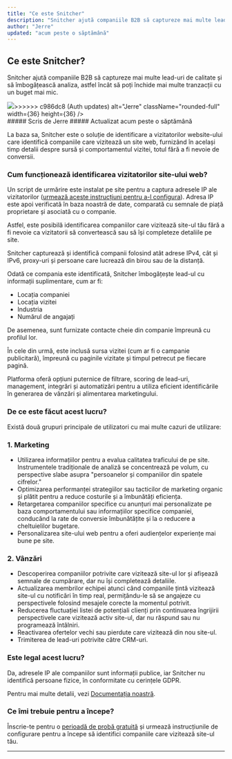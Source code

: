 ```yaml
---
title: "Ce este Snitcher"
description: "Snitcher ajută companiile B2B să captureze mai multe lead-uri de calitate și să îmbogățească analiza, astfel încât să poți închide mai multe tranzacții cu un buget mai mic."
author: "Jerre"
updated: "acum peste o săptămână"
---
```


## Ce este Snitcher?

Snitcher ajută companiile B2B să captureze mai multe lead-uri de calitate și să îmbogățească analiza, astfel încât să poți închide mai multe tranzacții cu un buget mai mic.

<div className="flex gap-2 items-center">
  <img
<<<<<<< HEAD
    src="https://static.intercomassets.com/avatars/40541/square_128/social_media_icon_-_2023_01_20_Snitcher_-_Studio_Gijs_de_Koning_-_5246_%281%29-1676632880.jpg"
=======
    src="/images/avatar.jpg"
>>>>>>> c986dc8 (Auth updates)
    alt="Jerre"
    className="rounded-full"
    width={36}
    height={36}
  />
  <div>
    ##### Scris de Jerre  
    ##### Actualizat acum peste o săptămână
  </div>
</div>

La baza sa, Snitcher este o soluție de identificare a vizitatorilor website-ului care identifică companiile care vizitează un site web, furnizând în același timp detalii despre sursă și comportamentul vizitei, totul fără a fi nevoie de conversii.

### Cum funcționează identificarea vizitatorilor site-ului web?

Un script de urmărire este instalat pe site pentru a captura adresele IP ale vizitatorilor ([urmează aceste instrucțiuni pentru a-l configura](#)). Adresa IP este apoi verificată în baza noastră de date, comparată cu semnale de piață proprietare și asociată cu o companie.

Astfel, este posibilă identificarea companiilor care vizitează site-ul tău fără a fi nevoie ca vizitatorii să convertească sau să își completeze detaliile pe site.

Snitcher capturează și identifică companii folosind atât adrese IPv4, cât și IPv6, proxy-uri și persoane care lucrează din birou sau de la distanță.

Odată ce compania este identificată, Snitcher îmbogățește lead-ul cu informații suplimentare, cum ar fi:

- Locația companiei
- Locația vizitei
- Industria
- Numărul de angajați

De asemenea, sunt furnizate contacte cheie din companie împreună cu profilul lor.

În cele din urmă, este inclusă sursa vizitei (cum ar fi o campanie publicitară), împreună cu paginile vizitate și timpul petrecut pe fiecare pagină.

Platforma oferă opțiuni puternice de filtrare, scoring de lead-uri, management, integrări și automatizări pentru a utiliza eficient identificările în generarea de vânzări și alimentarea marketingului.

### De ce este făcut acest lucru?

Există două grupuri principale de utilizatori cu mai multe cazuri de utilizare:

### 1. Marketing
- Utilizarea informațiilor pentru a evalua calitatea traficului de pe site. Instrumentele tradiționale de analiză se concentrează pe volum, cu perspective slabe asupra "persoanelor și companiilor din spatele cifrelor."
- Optimizarea performanței strategiilor sau tacticilor de marketing organic și plătit pentru a reduce costurile și a îmbunătăți eficiența.
- Retargetarea companiilor specifice cu anunțuri mai personalizate pe baza comportamentului sau informațiilor specifice companiei, conducând la rate de conversie îmbunătățite și la o reducere a cheltuielilor bugetare.
- Personalizarea site-ului web pentru a oferi audiențelor experiențe mai bune pe site.

### 2. Vânzări
- Descoperirea companiilor potrivite care vizitează site-ul lor și afișează semnale de cumpărare, dar nu își completează detaliile.
- Actualizarea membrilor echipei atunci când companiile țintă vizitează site-ul cu notificări în timp real, permițându-le să se angajeze cu perspectivele folosind mesajele corecte la momentul potrivit.
- Reducerea fluctuației listei de potențiali clienți prin continuarea îngrijirii perspectivele care vizitează activ site-ul, dar nu răspund sau nu programează întâlniri.
- Reactivarea ofertelor vechi sau pierdute care vizitează din nou site-ul.
- Trimiterea de lead-uri potrivite către CRM-uri.

### Este legal acest lucru?

Da, adresele IP ale companiilor sunt informații publice, iar Snitcher nu identifică persoane fizice, în conformitate cu cerințele GDPR.

Pentru mai multe detalii, vezi [Documentația noastră](#).

### Ce îmi trebuie pentru a începe?

Înscrie-te pentru o [perioadă de probă gratuită](#) și urmează instrucțiunile de configurare pentru a începe să identifici companiile care vizitează site-ul tău.

---
